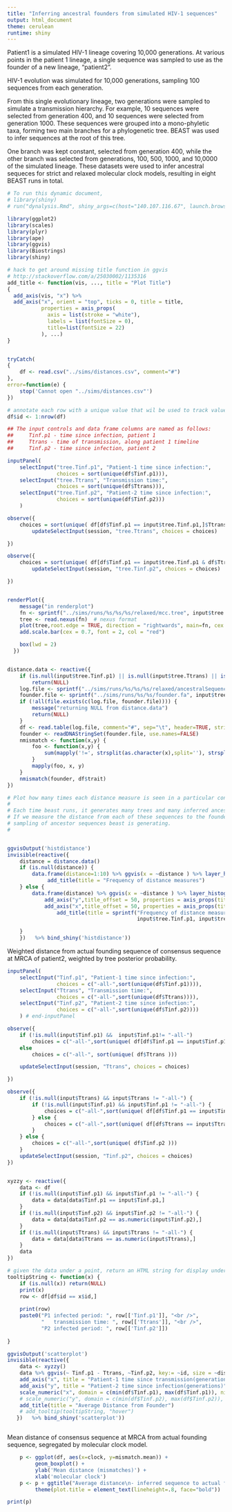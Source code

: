 ```yaml
---
title: "Inferring ancestral founders from simulated HIV-1 sequences"
output: html_document
theme: cerulean
runtime: shiny
---
```


Patient1 is a simulated HIV-1 lineage covering 10,000 generations.
At various points in the patient 1 lineage, a single sequence was
sampled to use as the founder of a new lineage, "patient2".


HIV-1 evolution was simulated for 10,000 generations, sampling 100 sequences from each generation.

From this single evolutionary lineage, two generations were
 sampled to simulate a transmission hierarchy.
 For example, 10 sequences were selected from generation 400, and 10
 sequences were selected from generation 1000.  These sequences were
 grouped into a mono-phyletic taxa, forming two main branches for a
 phylogenetic tree. BEAST was used to infer sequences at the root of
 this tree.

 One branch was kept constant, selected from generation 400, while
 the other branch was selected from generations, 100, 500, 1000, and
 10,0000 of the simulated lineage.  These datasets were used to infer ancestral sequeces for strict and relaxed molecular clock models, resulting in eight BEAST runs in total.
 

```r


# To run this dynamic document,
# library(shiny)
# run("dynalysis.Rmd", shiny_args=c(host="140.107.116.67", launch.browser=FALSE))

library(ggplot2)
library(scales)
library(plyr)
library(ape)
library(ggvis)
library(Biostrings)
library(shiny)

# hack to get around missing title function in ggvis
# http://stackoverflow.com/a/25030002/1135316
add_title <- function(vis, ..., title = "Plot Title") 
{
  add_axis(vis, "x") %>% 
  add_axis("x", orient = "top", ticks = 0, title = title,
           properties = axis_props(
             axis = list(stroke = "white"),
             labels = list(fontSize = 0),
             title=list(fontSize = 22)
           ), ...)
}


tryCatch(
{
    df <- read.csv("../sims/distances.csv", comment="#")
},
error=function(e) {
    stop('Cannot open "../sims/distances.csv"')
})

# annotate each row with a unique value that wil be used to track values as graphs change.
df$id <- 1:nrow(df)


```

```r

## The input controls and data frame columns are named as follows:
##     Tinf.p1 - time since infection, patient 1
##     Ttrans - time of transmission, along patient 1 timeline
##     Tinf.p2 - time since infection, patient 2

inputPanel(
    selectInput("tree.Tinf.p1", "Patient-1 time since infection:",
                choices = sort(unique(df$Tinf.p1))),
    selectInput("tree.Ttrans", "Transmission time:",
                choices = sort(unique(df$Ttrans))),
    selectInput("tree.Tinf.p2", "Patient-2 time since infection:",
                choices = sort(unique(df$Tinf.p2)))
    )

observe({
    choices = sort(unique( df[df$Tinf.p1 == input$tree.Tinf.p1,]$Ttrans ))
        updateSelectInput(session, "tree.Ttrans", choices = choices)

})

observe({
    choices = sort(unique( df[df$Tinf.p1 == input$tree.Tinf.p1 & df$Ttrans == input$tree.Ttrans,]$Tinf.p2 ))
        updateSelectInput(session, "tree.Tinf.p2", choices = choices)

})



```

```r

renderPlot({
    message("in renderplot")
    fn <- sprintf("../sims/runs/%s/%s/%s/relaxed/mcc.tree", input$tree.Tinf.p1, input$tree.Ttrans, input$tree.Tinf.p2) 
    tree <- read.nexus(fn)  # nexus format
    plot(tree,root.edge = TRUE, direction = "rightwards", main=fn, cex.main=3)
    add.scale.bar(cex = 0.7, font = 2, col = "red")

    box(lwd = 2)
  })



```

```r

distance.data <- reactive({
    if (is.null(input$tree.Tinf.p1) || is.null(input$tree.Ttrans) || is.null(input$tree.Tinf.p2) )
        return(NULL)
    log.file <- sprintf("../sims/runs/%s/%s/%s/relaxed/ancestralSequences.log", input$tree.Tinf.p1, input$tree.Ttrans, input$tree.Tinf.p2)
    founder.file <- sprintf("../sims/runs/%s/%s/founder.fa", input$tree.Tinf.p1, input$tree.Ttrans)
    if (!all(file.exists(c(log.file, founder.file)))) {
        message("returning NULL from distance.data")
        return(NULL)
    }
    df <- read.table(log.file, comment="#", sep="\t", header=TRUE, stringsAsFactors=F)
    founder <- readDNAStringSet(founder.file, use.names=FALSE)
    nmismatch <- function(x,y) {
        foo <- function(x,y) {
            sum(mapply('!=', strsplit(as.character(x),split=''), strsplit(as.character(y),split='')))
        }
        mapply(foo, x, y)
    }
    nmismatch(founder, df$trait)
})

# Plot how many times each distance measure is seen in a particular configuration.
#
# Each time beast runs, it generates many trees and many inferred ancestral sequences.
# If we measure the distance from each of these sequences to the founder we can see how diverse a
# sampling of ancestor sequences beast is generating.
#


ggvisOutput('histdistance')
invisible(reactive({
    distance = distance.data()
    if (is.null(distance)) {
        data.frame(distance=1:10) %>% ggvis(x = ~distance ) %>% layer_histograms() %>%
             add_title(title = "Frequency of distance measures") 
    } else {
        data.frame(distance) %>% ggvis(x = ~distance ) %>% layer_histograms() %>%
            add_axis("y",title_offset = 50, properties = axis_props(title=list(fontSize = 18))) %>%
            add_axis("x",title_offset = 50, properties = axis_props(title=list(fontSize = 18))) %>%
                add_title(title = sprintf("Frequency of distance measures %s/%s/%s",
                                          input$tree.Tinf.p1, input$tree.Ttrans, input$tree.Tinf.p2))

    } 
    })   %>% bind_shiny('histdistance'))

```


Weighted distance from actual founding sequence of consensus sequence
at MRCA of patient2, weighted by tree posterior probability.

```r

inputPanel(
    selectInput("Tinf.p1", "Patient-1 time since infection:",
                choices = c("-all-",sort(unique(df$Tinf.p1)))),
    selectInput("Ttrans", "Transmission time:",
                choices = c("-all-",sort(unique(df$Ttrans)))),
    selectInput("Tinf.p2", "Patient-2 time since infection:",
                choices = c("-all-",sort(unique(df$Tinf.p2))))
    ) # end-inputPanel

observe({
    if (!is.null(input$Tinf.p1) &&  input$Tinf.p1!= "-all-") 
        choices = c("-all-",sort(unique( df[df$Tinf.p1 == input$Tinf.p1,]$Ttrans )))
    else
        choices = c("-all-", sort(unique( df$Ttrans )))

    updateSelectInput(session, "Ttrans", choices = choices)

})

observe({
    if (!is.null(input$Ttrans) && input$Ttrans != "-all-") {
        if (!is.null(input$Tinf.p1) && input$Tinf.p1 != "-all-") {
            choices = c("-all-",sort(unique( df[df$Tinf.p1 == input$Tinf.p1 & df$Ttrans == input$Ttrans,]$Tinf.p2 )))
        } else {
            choices = c("-all-",sort(unique( df[df$Ttrans == input$Ttrans,]$Tinf.p2 )))
        }
    } else {
        choices = c("-all-",sort(unique( df$Tinf.p2 )))
    }
    updateSelectInput(session, "Tinf.p2", choices = choices)
})


xyzzy <- reactive({
    data <- df
    if (!is.null(input$Tinf.p1) && input$Tinf.p1 != "-all-") {
        data = data[data$Tinf.p1 == input$Tinf.p1,]
    } 
    if (!is.null(input$Tinf.p2) && input$Tinf.p2 != "-all-") {
        data = data[data$Tinf.p2 == as.numeric(input$Tinf.p2),]
    } 
    if (!is.null(input$Ttrans) && input$Ttrans != "-all-") {
        data = data[data$Ttrans == as.numeric(input$Ttrans),]
    } 
    data
})


```



```r

# given the data under a point, return an HTML string for display under the mouse
tooltipString <- function(x) {
    if (is.null(x)) return(NULL)
    print(x)
    row <- df[df$id == x$id,]
    
    print(row)
    paste0("P1 infected period: ", row[['Tinf.p1']], "<br />",
           "   transmission time: ", row[['Ttrans']], "<br />",
           "P2 infected period: ", row[['Tinf.p2']])
    
}

ggvisOutput('scatterplot')
invisible(reactive({
    data <- xyzzy()
    data %>% ggvis(~ Tinf.p1 - Ttrans, ~Tinf.p2, key:= ~id, size = ~dist.mean ) %>% layer_points()  %>%
    add_axis("x", title = "Patient-1 time since transmission(generations)") %>%
    add_axis("y", title = "Patient-2 time since infection(generations)", title_offset = 50) %>%
    scale_numeric("x", domain = c(min(df$Tinf.p1), max(df$Tinf.p1)), nice = FALSE) %>%
    # scale_numeric("y", domain = c(min(df$Tinf.p2), max(df$Tinf.p2)), nice = FALSE) %>%
    add_title(title = "Average Distance from Founder")
    # add_tooltip(tooltipString, "hover") 
   })   %>% bind_shiny('scatterplot'))



```




Mean distance of consensus sequence at MRCA from actual founding sequence, segregated by molecular clock model.
```r

    p <- ggplot(df, aes(x=clock, y=mismatch.mean)) +
         geom_boxplot() +
         ylab('Mean distance (mismatches)') +
         xlab('molecular clock')
    p <- p + ggtitle("Average distance\n- inferred sequence to actual founder -\nby molecular clock") + 
         theme(plot.title = element_text(lineheight=.8, face="bold"))

print(p)


```

